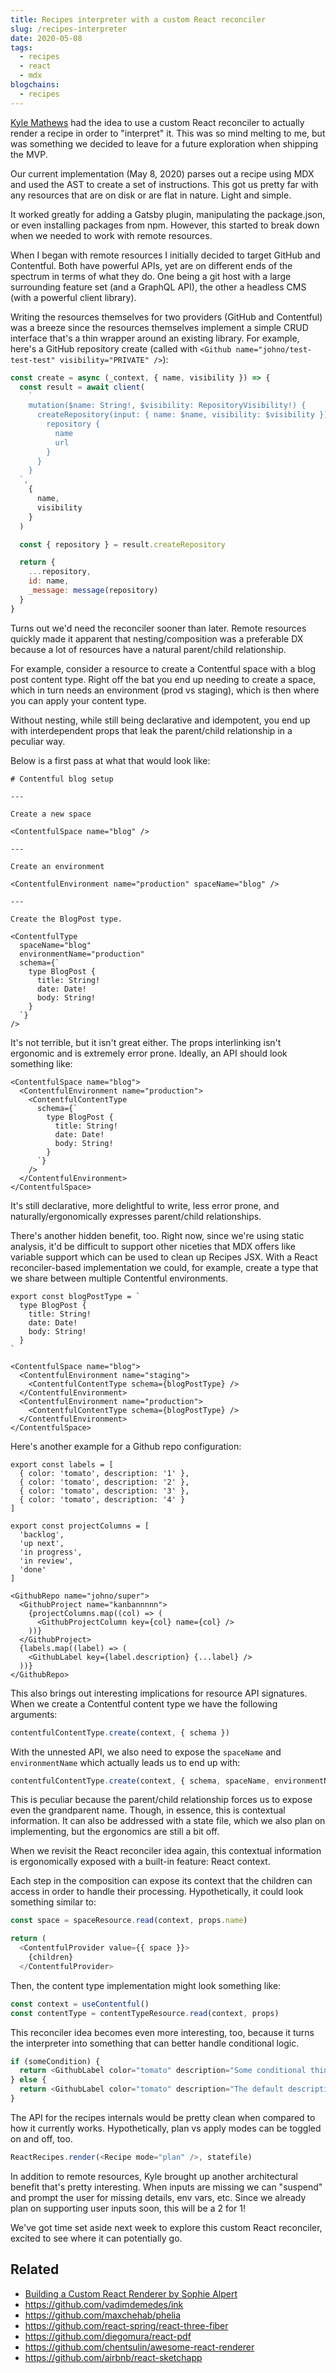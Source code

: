 ```yaml
---
title: Recipes interpreter with a custom React reconciler
slug: /recipes-interpreter
date: 2020-05-08
tags:
  - recipes
  - react
  - mdx
blogchains:
  - recipes
---
```


[Kyle Mathews](https://twitter.com/kylemathews) had the idea to use a custom React reconciler to actually
render a recipe in order to "interpret" it. This was so mind melting to me, but was something we decided
to leave for a future exploration when shipping the MVP.

Our current implementation (May 8, 2020) parses out a recipe using MDX and used the AST to create a set of
instructions. This got us pretty far with any resources that are on disk or are flat in nature. Light and
simple.

It worked greatly for adding a Gatsby plugin, manipulating the package.json, or even installing packages
from npm. However, this started to break down when we needed to work with remote resources.

When I began with remote resources I initially decided to target GitHub and Contentful. Both have powerful
APIs, yet are on different ends of the spectrum in terms of what they do. One being a git host with a large
surrounding feature set (and a GraphQL API), the other a headless CMS (with a powerful client library).

Writing the resources themselves for two providers (GitHub and Contentful) was a breeze since the resources
themselves implement a simple CRUD interface that's a thin wrapper around an existing library. For example,
here's a GitHub repository create (called with `<Github name="johno/test-test-test" visibility="PRIVATE" />`):

```js
const create = async (_context, { name, visibility }) => {
  const result = await client(
    `
    mutation($name: String!, $visibility: RepositoryVisibility!) {
      createRepository(input: { name: $name, visibility: $visibility }) {
        repository {
          name
          url
        }
      }
    }
  `,
    {
      name,
      visibility
    }
  )

  const { repository } = result.createRepository

  return {
    ...repository,
    id: name,
    _message: message(repository)
  }
}
```

Turns out we'd need the reconciler sooner than later. Remote resources quickly made it apparent that
nesting/composition was a preferable DX because a lot of resources have a natural parent/child relationship.

For example, consider a resource to create a Contentful space with a blog post content type. Right off the
bat you end up needing to create a space, which in turn needs an environment (prod vs staging), which is
then where you can apply your content type.

Without nesting, while still being declarative and idempotent, you end up with interdependent props that
leak the parent/child relationship in a peculiar way.

Below is a first pass at what that would look like:

```mdx
# Contentful blog setup

---

Create a new space

<ContentfulSpace name="blog" />

---

Create an environment

<ContentfulEnvironment name="production" spaceName="blog" />

---

Create the BlogPost type.

<ContentfulType
  spaceName="blog"
  environmentName="production"
  schema={`
    type BlogPost {
      title: String!
      date: Date!
      body: String!
    }
  `}
/>
```

It's not terrible, but it isn't great either. The props interlinking isn't ergonomic and is extremely error prone. Ideally, an API should look something like:

```mdx
<ContentfulSpace name="blog">
  <ContentfulEnvironment name="production">
    <ContentfulContentType
      schema={`
        type BlogPost {
          title: String!
          date: Date!
          body: String!
        }
      `}
    />
  </ContentfulEnvironment>
</ContentfulSpace>
```

It's still declarative, more delightful to write, less error prone, and naturally/ergonomically expresses parent/child relationships.

There's another hidden benefit, too. Right now, since we're using static analysis, it'd be difficult to support other niceties that MDX offers like variable support which can be used to clean up Recipes JSX. With a React reconciler-based implementation we could, for example, create a type that we share between multiple Contentful environments.

```mdx
export const blogPostType = `
  type BlogPost {
    title: String!
    date: Date!
    body: String!
  }
`

<ContentfulSpace name="blog">
  <ContentfulEnvironment name="staging">
    <ContentfulContentType schema={blogPostType} />
  </ContentfulEnvironment>
  <ContentfulEnvironment name="production">
    <ContentfulContentType schema={blogPostType} />
  </ContentfulEnvironment>
</ContentfulSpace>
```

Here's another example for a Github repo configuration:

```mdx
export const labels = [
  { color: 'tomato', description: '1' },
  { color: 'tomato', description: '2' },
  { color: 'tomato', description: '3' },
  { color: 'tomato', description: '4' }
]

export const projectColumns = [
  'backlog',
  'up next',
  'in progress',
  'in review',
  'done'
]

<GithubRepo name="johno/super">
  <GithubProject name="kanbannnnn">
    {projectColumns.map((col) => (
      <GithubProjectColumn key={col} name={col} />
    ))}
  </GithubProject>
  {labels.map((label) => (
    <GithubLabel key={label.description} {...label} />
  ))}
</GithubRepo>
```

This also brings out interesting implications for resource API signatures. When we create a Contentful content type we have the following arguments:

```js
contentfulContentType.create(context, { schema })
```

With the unnested API, we also need to expose the `spaceName` and `environmentName` which actually leads us to end up with:

```js
contentfulContentType.create(context, { schema, spaceName, environmentName })
```

This is peculiar because the parent/child relationship forces us to expose even the grandparent name. Though, in essence, this is contextual information. It can also be addressed with a state file, which we also plan on implementing, but the ergonomics are still a bit off.

When we revisit the React reconciler idea again, this contextual information is ergonomically exposed with a built-in feature: React context.

Each step in the composition can expose its context that the children can access in order to handle their processing. Hypothetically, it could look something similar to:

```js
const space = spaceResource.read(context, props.name)

return (
  <ContentfulProvider value={{ space }}>
    {children}
  </ContentfulProvider>
```

Then, the content type implementation might look something like:

```js
const context = useContentful()
const contentType = contentTypeResource.read(context, props)
```

This reconciler idea becomes even more interesting, too, because it turns the interpreter into something that can better handle conditional logic.

```js
if (someCondition) {
  return <GithubLabel color="tomato" description="Some conditional thing" />
} else {
  return <GithubLabel color="tomato" description="The default description" />
}
```

The API for the recipes internals would be pretty clean when compared to how it currently works. Hypothetically, plan vs apply modes can be toggled on and off, too.

```js
ReactRecipes.render(<Recipe mode="plan" />, statefile)
```

In addition to remote resources, Kyle brought up another architectural benefit that's pretty interesting. When inputs are missing we can "suspend" and prompt the user for missing details, env vars, etc. Since we already plan on supporting user inputs soon, this will be a 2 for 1!

We've got time set aside next week to explore this custom React reconciler, excited to see where it can potentially go.

## Related

- [Building a Custom React Renderer by Sophie Alpert](https://www.youtube.com/watch?v=CGpMlWVcHok)
- https://github.com/vadimdemedes/ink
- https://github.com/maxchehab/phelia
- https://github.com/react-spring/react-three-fiber
- https://github.com/diegomura/react-pdf
- https://github.com/chentsulin/awesome-react-renderer
- https://github.com/airbnb/react-sketchapp
